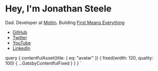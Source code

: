 


<Profile avatar={props.data.contentfulAsset.fixed}>

# Hey, I'm Jonathan Steele

Dad. Developer at [Moltin](https://moltin.com). Building [First Means Everything](https://firstmeanseverything.com)

</Profile>

<TalkList />

<Footer>

- [GitHub](https://github.com/ynnoj)
- [Twitter](https://twitter.com/ynnoj)
- [YouTube](https://youtube.com/channel/UC9Ylb1Sg5O1cwR24BZXqrGg)
- [LinkedIn](https://linkedin.com/in/ynnoj/)

</Footer>

  query {
    contentfulAsset(title: { eq: "avatar" }) {
      fixed(width: 120, quality: 100) {
        ...GatsbyContentfulFixed
      }
    }
  }
`
